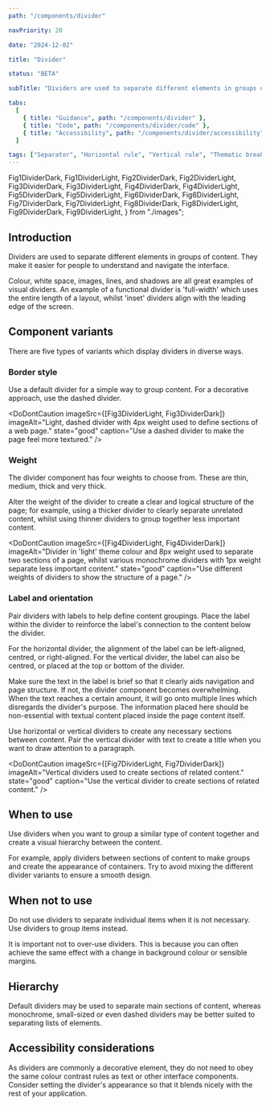 ```yaml
---
path: "/components/divider"

navPriority: 20

date: "2024-12-02"

title: "Divider"

status: "BETA"

subTitle: "Dividers are used to separate different elements in groups of content. Visually, they look like rules or lines."

tabs:
  [
    { title: "Guidance", path: "/components/divider" },
    { title: "Code", path: "/components/divider/code" },
    { title: "Accessibility", path: "/components/divider/accessibility" },
  ]

tags: ["Separator", "Horizontal rule", "Vertical rule", "Thematic break"]
---
```


  Fig1DividerDark,
  Fig1DividerLight,
  Fig2DividerDark,
  Fig2DividerLight,
  Fig3DividerDark,
  Fig3DividerLight,
  Fig4DividerDark,
  Fig4DividerLight,
  Fig5DividerDark,
  Fig5DividerLight,
  Fig6DividerDark,
  Fig6DividerLight,
  Fig7DividerDark,
  Fig7DividerLight,
  Fig8DividerDark,
  Fig8DividerLight,
  Fig9DividerDark,
  Fig9DividerLight,
} from "./images";

## Introduction

Dividers are used to separate different elements in groups of content. They make it easier for people to understand and navigate the interface.

<ComponentPreview>
  <div
    style={{
      display: "flex",
      flexDirection: "column",
      gap: "var(--ic-space-md)",
      width: "100%",
    }}
  >
    <IcDivider />
    <IcDivider borderStyle="dashed" />
    <IcDivider label="Coffee options" labelPlacement="center" />
  </div>
</ComponentPreview>

Colour, white space, images, lines, and shadows are all great examples of visual dividers. An example of a functional divider is 'full-width' which uses the entire length of a layout, whilst 'inset' dividers align with the leading edge of the screen.

<DoubleDoDontCaution>
  <DoDontCaution
    imageSrc={[Fig1DividerLight, Fig1DividerDark]}
    imageAlt="Full-width dividers being used to group a person's messages."
    state="good"
    caption="Add full-width dividers to help group content."
  />
  <DoDontCaution
    imageSrc={[Fig2DividerLight, Fig2DividerDark]}
    imageAlt="An inset divider used to clearly separate the description of a mug and the list of the colours in which it is available."
    state="good"
    caption="Add inset dividers to help group content."
  />
</DoubleDoDontCaution>

## Component variants

There are five types of variants which display dividers in diverse ways.

### Border style

Use a default divider for a simple way to group content. For a decorative approach, use the dashed divider.

<DoDontCaution
  imageSrc={[Fig3DividerLight, Fig3DividerDark]}
  imageAlt="Light, dashed divider with 4px weight used to define sections of a web page."
  state="good"
  caption="Use a dashed divider to make the page feel more textured."
/>

### Weight

The divider component has four weights to choose from. These are thin, medium, thick and very thick.

Alter the weight of the divider to create a clear and logical structure of the page; for example, using a thicker divider to clearly separate unrelated content, whilst using thinner dividers to group together less important content.

<DoDontCaution
  imageSrc={[Fig4DividerLight, Fig4DividerDark]}
  imageAlt="Divider in 'light' theme colour and 8px weight used to separate two sections of a page, whilst various monochrome dividers with 1px weight separate less important content."
  state="good"
  caption="Use different weights of dividers to show the structure of a page."
/>

### Label and orientation

Pair dividers with labels to help define content groupings. Place the label within the divider to reinforce the label's connection to the content below the divider.

For the horizontal divider, the alignment of the label can be left-aligned, centred, or right-aligned. For the vertical divider, the label can also be centred, or placed at the top or bottom of the divider.

Make sure the text in the label is brief so that it clearly aids navigation and page structure. If not, the divider component becomes overwhelming. When the text reaches a certain amount, it will go onto multiple lines which disregards the divider's purpose. The information placed here should be non-essential with textual content placed inside the page content itself.

<DoubleDoDontCaution>
  <DoDontCaution
    imageSrc={[Fig5DividerLight, Fig5DividerDark]}
    imageAlt="Divider with left-aligned 'Advanced' label being used to separate sections in Settings."
    state="good"
    caption="Divider being placed to the right of the label to reinforce the label's connection to the content."
  />
  <DoDontCaution
    imageSrc={[Fig6DividerLight, Fig6DividerDark]}
    imageAlt="Divider with left-aligned label that has a word count which is not recommended. Multiple lines are required to show the lengthy label."
    state="bad"
    caption="Divider with label text that is too long."
  />
</DoubleDoDontCaution>

Use horizontal or vertical dividers to create any necessary sections between content. Pair the vertical divider with text to create a title when you want to draw attention to a paragraph.

<DoDontCaution
  imageSrc={[Fig7DividerLight, Fig7DividerDark]}
  imageAlt="Vertical dividers used to create sections of related content."
  state="good"
  caption="Use the vertical divider to create sections of related content."
/>

## When to use

Use dividers when you want to group a similar type of content together and create a visual hierarchy between the content.

For example, apply dividers between sections of content to make groups and create the appearance of containers. Try to avoid mixing the different divider variants to ensure a smooth design.

<DoubleDoDontCaution>
  <DoDontCaution
    imageSrc={[Fig8DividerLight, Fig8DividerDark]}
    imageAlt="An inset divider used to break up alphabetical sections."
    state="good"
    caption="Use dividers when you want to group a similar type of content together."
  />
</DoubleDoDontCaution>

## When not to use

Do not use dividers to separate individual items when it is not necessary. Use dividers to group items instead.

<DoubleDoDontCaution>
  <DoDontCaution
    imageSrc={[Fig9DividerLight, Fig9DividerDark]}
    imageAlt="Inset dividers being used to separate individual contacts rather than separating by alphabetical sections."
    state="bad"
    caption="Do not use dividers to separate individual items when it is not necessary."
  />
</DoubleDoDontCaution>

It is important not to over-use dividers. This is because you can often achieve the same effect with a change in background colour or sensible margins.

## Hierarchy

Default dividers may be used to separate main sections of content, whereas monochrome, small-sized or even dashed dividers may be better suited to separating lists of elements.

## Accessibility considerations

As dividers are commonly a decorative element, they do not need to obey the same colour contrast rules as text or other interface components. Consider setting the divider's appearance so that it blends nicely with the rest of your application.
